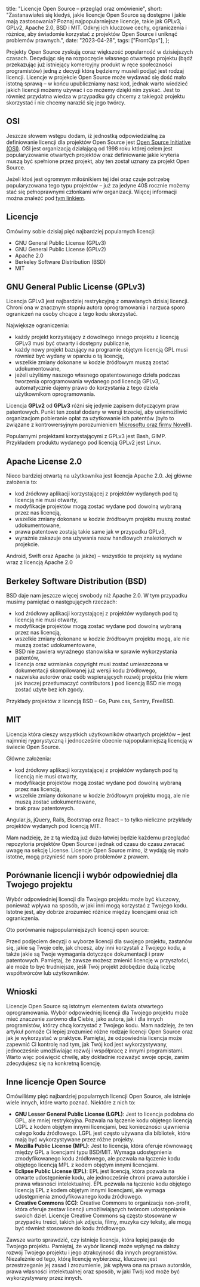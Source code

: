 
  title: "Licencje Open Source – przegląd oraz omówienie",
  short:
    "Zastanawiałeś się kiedyś, jakie licencje Open Source są dostępne i jakie mają zastosowania? Poznaj najpopularniejsze licencje, takie jak GPLv3, GPLv2, Apache 2.0, BSD i MIT. Odkryj ich kluczowe cechy, ograniczenia i różnice, aby świadomie korzystać z projektów Open Source i uniknąć problemów prawnych.",
  date: "2023-04-28",
  tags: ["FrontOps"],
};

Projekty Open Source zyskują coraz większość popularność w dzisiejszych czasach.
Decydując się na rozpoczęcie własnego otwartego projektu (bądź przekazując już istniejący komercyjny produkt w ręce społeczności programistów) jedną z decyzji
którą będziemy musieli podjąć jest rodzaj licencji.
Licencje w projekcie Open Source może wydawać się dość mało istotną sprawą – w końcu upubliczniamy nasz kod, jednak warto wiedzieć jakich licencji możemy używać i co możemy dzięki nim zyskać.
Jest to również przydatna wiedza w przypadku gdy chcemy z takiegoż projektu skorzystać i nie chcemy narazić się jego twórcy.

## OSI

Jeszcze słowem wstępu dodam, iż jednostką odpowiedzialną za definiowanie licencji dla projektów Open Source jest [Open Source Initiative (OSI)](https://opensource.org/).
OSI jest organizacją działającą od 1998 roku której celem jest popularyzowanie otwartych projektów oraz definiowanie jakie kryteria muszą być spełnione
przez projekt, aby ten został uznany za projekt Open Source.

Jeżeli ktoś jest ogromnym miłośnikiem tej idei oraz czuje potrzebę popularyzowana tego typu projektów – już za jedyne 40$ rocznie możemy stać
się pełnoprawnymi członkami w/w organizacji. Więcej informacji można znaleźć pod [tym linkiem](https://opensource.org/members).

## Licencje

Omówimy sobie dzisiaj pięć najbardziej popularnych licencji:

- GNU General Public License (GPLv3)
- GNU General Public License (GPLv2)
- Apache 2.0
- Berkeley Software Distribution (BSD)
- MIT

## GNU General Public License (GPLv3)

Licencja GPLv3 jest najbardziej restrykcyjną z omawianych dzisiaj licencji. Chroni ona w znacznym stopniu autora oprogramowania i narzuca sporo ograniczeń na osoby chcące z tego kodu skorzystać.

Największe ograniczenia:

- każdy projekt korzystający z dowolnego innego projektu z licencją GPLv3 musi być otwarty i dostępny publicznie,
- każdy nowy projekt bazujący na programie objętym licencją GPL musi również być wydany w oparciu o tą licencję,
- wszelkie zmiany dokonane w kodzie źródłowym muszą zostać udokumentowane,
- jeżeli użyliśmy naszego własnego opatentowanego dzieła podczas tworzenia oprogramowania wydanego pod licencją GPLv3, automatycznie dajemy prawo do korzystania z tego dzieła użytkownikom oprogramowania.

Licencja **GPLv2** od **GPLv3** różni się jedynie zapisem dotyczącym praw patentowych. Punkt ten został dodany w wersji trzeciej,
aby uniemożliwić organizacjom pobieranie opłat za użytkowanie ich patentów (było to związane z kontrowersyjnym porozumieniem [Microsoftu oraz firmy Novell](https://en.wikipedia.org/wiki/Novell#Agreement_with_Microsoft)).

Popularnymi projektami korzystającymi z GPLv3 jest Bash, GIMP. Przykładem produktu wydanego pod licencją GPLv2 jest Linux.

## Apache License 2.0

Nieco bardziej otwartą na użytkownika jest licencja Apache 2.0. Jej główne założenia to:

- kod źródłowy aplikacji korzystającej z projektów wydanych pod tą licencją nie musi otwarty,
- modyfikacje projektów mogą zostać wydane pod dowolną wybraną przez nas licencją,
- wszelkie zmiany dokonane w kodzie źródłowym projektu muszą zostać udokumentowane,
- prawa patentowe zostają takie same jak w przypadku GPLv3,
- wyraźnie zakazuje ona używania nazw handlowych znalezionych w projekcie.

Android, Swift oraz Apache (a jakże) – wszystkie te projekty są wydane wraz z licencją Apache 2.0

## Berkeley Software Distribution (BSD)

BSD daje nam jeszcze więcej swobody niż Apache 2.0. W tym przypadku musimy pamiętać o następujących rzeczach:

- kod źródłowy aplikacji korzystającej z projektów wydanych pod tą licencją nie musi otwarty,
- modyfikacje projektów mogą zostać wydane pod dowolną wybraną przez nas licencją,
- wszelkie zmiany dokonane w kodzie źródłowym projektu mogą, ale nie muszą zostać udokumentowane,
- BSD nie zawiera wyraźnego stanowiska w sprawie wykorzystania patentów,
- licencja oraz wzmianka copyright musi zostać umieszczona w dokumentacji skompilowanej już wersji kodu źródłowego,
- nazwiska autorów oraz osób wspierających rozwój projektu (nie wiem jak inaczej przetłumaczyć contributors ) pod licencją BSD nie mogą zostać użyte bez ich zgody.

Przykłady projektów z licencją BSD – Go, Pure.css, Sentry, FreeBSD.

## MIT

Licencja która cieszy wszystkich użytkowników otwartych projektów – jest najmniej rygorystyczną i jednocześnie obecnie najpopularniejszą licencją w świecie Open Source.

Główne założenia:

- kod źródłowy aplikacji korzystającej z projektów wydanych pod tą licencją nie musi otwarty,
- modyfikacje projektów mogą zostać wydane pod dowolną wybraną przez nas licencją,
- wszelkie zmiany dokonane w kodzie źródłowym projektu mogą, ale nie muszą zostać udokumentowane,
- brak praw patentowych.

Angular.js, jQuery, Rails, Bootstrap oraz React – to tylko nieliczne przykłady projektów wydanych pod licencją MIT.

Mam nadzieję, że z tą wiedzą już dużo łatwiej będzie każdemu przeglądać repozytoria projektów Open Source i jednak od czasu do czasu zwracać uwagę na sekcję License.
Licencje Open Source mimo, iż wydają się mało istotne, mogą przynieść nam sporo problemów z prawem.

## Porównanie licencji i wybór odpowiedniej dla Twojego projektu

Wybór odpowiedniej licencji dla Twojego projektu może być kluczowy, ponieważ wpływa na sposób, w jaki inni mogą korzystać z Twojego kodu.
Istotne jest, aby dobrze zrozumieć różnice między licencjami oraz ich ograniczenia.

Oto porównanie najpopularniejszych licencji open source:

<Table />

Przed podjęciem decyzji o wyborze licencji dla swojego projektu, zastanów się, jakie są Twoje cele, jak chcesz, aby inni korzystali z Twojego kodu,
a także jakie są Twoje wymagania dotyczące dokumentacji i praw patentowych.
Pamiętaj, że zawsze możesz zmienić licencję w przyszłości, ale może to być trudniejsze, jeśli Twój projekt zdobędzie dużą liczbę współtwórców lub użytkowników.

## Wnioski

Licencje Open Source są istotnym elementem świata otwartego oprogramowania. Wybór odpowiedniej licencji dla Twojego projektu może mieć znaczenie zarówno dla Ciebie,
jako autora, jak i dla innych programistów, którzy chcą korzystać z Twojego kodu.
Mam nadzieję, że ten artykuł pomoże Ci lepiej zrozumieć różne rodzaje licencji Open Source oraz jak je wykorzystać w praktyce.
Pamiętaj, że odpowiednia licencja może zapewnić Ci kontrolę nad tym, jak Twój kod jest wykorzystywany, jednocześnie umożliwiając rozwój i współpracę z innymi programistami.
Warto więc poświęcić chwilę, aby dokładnie rozważyć swoje opcje, zanim zdecydujesz się na konkretną licencję.

## Inne licencje Open Source

Omówiliśmy pięć najbardziej popularnych licencji Open Source, ale istnieje wiele innych, które warto poznać. Niektóre z nich to:

- **GNU Lesser General Public License (LGPL)**: Jest to licencja podobna do GPL, ale mniej restrykcyjna. Pozwala na łączenie kodu objętego licencją LGPL z kodem objętym innymi licencjami, bez konieczności ujawnienia całego kodu źródłowego. LGPL jest często używana dla bibliotek, które mają być wykorzystywane przez różne projekty.
- **Mozilla Public License (MPL)**: Jest to licencja, która oferuje równowagę między GPL a licencjami typu BSD/MIT. Wymaga udostępnienia zmodyfikowanego kodu źródłowego, ale pozwala na łączenie kodu objętego licencją MPL z kodem objętym innymi licencjami.
- **Eclipse Public License (EPL)**: EPL jest licencją, która pozwala na otwarte udostępnienie kodu, ale jednocześnie chroni prawa autorskie i prawa własności intelektualnej. EPL pozwala na łączenie kodu objętego licencją EPL z kodem objętym innymi licencjami, ale wymaga udostępnienia zmodyfikowanego kodu źródłowego.
- **Creative Commons (CC)**: Creative Commons to organizacja non-profit, która oferuje zestaw licencji umożliwiających twórcom udostępnianie swoich dzieł. Licencje Creative Commons są często stosowane w przypadku treści, takich jak zdjęcia, filmy, muzyka czy teksty, ale mogą być również stosowane do kodu źródłowego.

Zawsze warto sprawdzić, czy istnieje licencja, która lepiej pasuje do Twojego projektu. Pamiętaj, że wybór licencji może wpłynąć na dalszy rozwój Twojego projektu i jego atrakcyjność dla innych programistów. Niezależnie od tego, którą licencję wybierzesz, kluczowe jest przestrzeganie jej zasad i zrozumienie, jak wpływa ona na prawa autorskie, prawa własności intelektualnej oraz sposób, w jaki Twój kod może być wykorzystywany przez innych.
